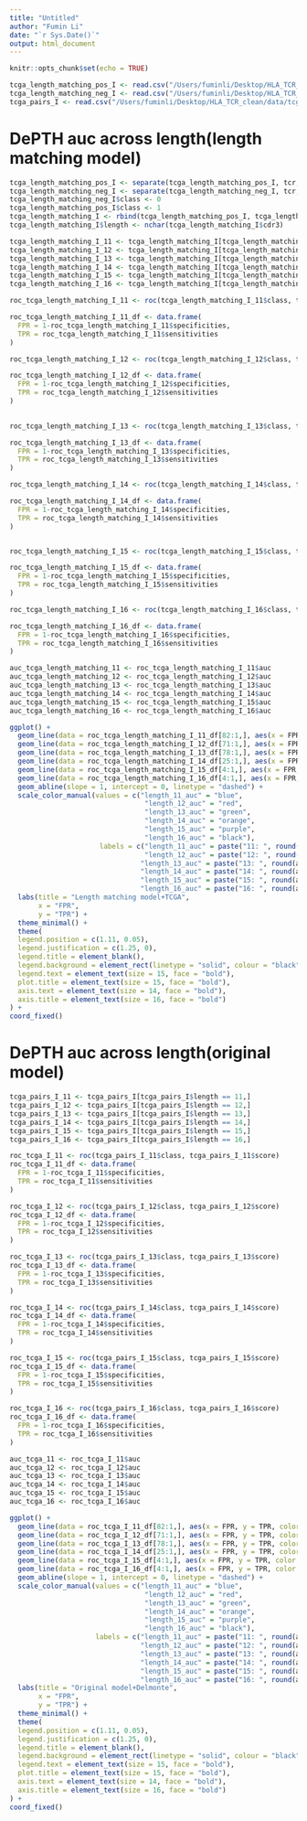 ```yaml
---
title: "Untitled"
author: "Fumin Li"
date: "`r Sys.Date()`"
output: html_document
---
```


```r
knitr::opts_chunk$set(echo = TRUE)
```

```r
tcga_length_matching_pos_I <- read.csv("/Users/fuminli/Desktop/HLA_TCR_clean/model/length_matching_model_I/test/tcga_test/test_pos_output/avg_predicted_scores.csv")
tcga_length_matching_neg_I <- read.csv("/Users/fuminli/Desktop/HLA_TCR_clean/model/length_matching_model_I/test/tcga_test/test_neg_output/avg_predicted_scores.csv")
tcga_pairs_I <- read.csv("/Users/fuminli/Desktop/HLA_TCR_clean/data/tcga_pairs.csv")
```

# DePTH auc across length(length matching model)

```r
tcga_length_matching_pos_I <- separate(tcga_length_matching_pos_I, tcr, into = c("v", "cdr3"), sep = ",")
tcga_length_matching_neg_I <- separate(tcga_length_matching_neg_I, tcr, into = c("v", "cdr3"), sep = ",")
tcga_length_matching_neg_I$class <- 0
tcga_length_matching_pos_I$class <- 1
tcga_length_matching_I <- rbind(tcga_length_matching_pos_I, tcga_length_matching_neg_I)
tcga_length_matching_I$length <- nchar(tcga_length_matching_I$cdr3)
```

```r
tcga_length_matching_I_11 <- tcga_length_matching_I[tcga_length_matching_I$length == 11,]
tcga_length_matching_I_12 <- tcga_length_matching_I[tcga_length_matching_I$length == 12,]
tcga_length_matching_I_13 <- tcga_length_matching_I[tcga_length_matching_I$length == 13,]
tcga_length_matching_I_14 <- tcga_length_matching_I[tcga_length_matching_I$length == 14,]
tcga_length_matching_I_15 <- tcga_length_matching_I[tcga_length_matching_I$length == 15,]
tcga_length_matching_I_16 <- tcga_length_matching_I[tcga_length_matching_I$length == 16,]
```

```r
roc_tcga_length_matching_I_11 <- roc(tcga_length_matching_I_11$class, tcga_length_matching_I_11$score)

roc_tcga_length_matching_I_11_df <- data.frame(
  FPR = 1-roc_tcga_length_matching_I_11$specificities,
  TPR = roc_tcga_length_matching_I_11$sensitivities
)

roc_tcga_length_matching_I_12 <- roc(tcga_length_matching_I_12$class, tcga_length_matching_I_12$score)

roc_tcga_length_matching_I_12_df <- data.frame(
  FPR = 1-roc_tcga_length_matching_I_12$specificities,
  TPR = roc_tcga_length_matching_I_12$sensitivities
)

 
roc_tcga_length_matching_I_13 <- roc(tcga_length_matching_I_13$class, tcga_length_matching_I_13$score)

roc_tcga_length_matching_I_13_df <- data.frame(
  FPR = 1-roc_tcga_length_matching_I_13$specificities,
  TPR = roc_tcga_length_matching_I_13$sensitivities
)

roc_tcga_length_matching_I_14 <- roc(tcga_length_matching_I_14$class, tcga_length_matching_I_14$score)

roc_tcga_length_matching_I_14_df <- data.frame(
  FPR = 1-roc_tcga_length_matching_I_14$specificities,
  TPR = roc_tcga_length_matching_I_14$sensitivities
)


roc_tcga_length_matching_I_15 <- roc(tcga_length_matching_I_15$class, tcga_length_matching_I_15$score)

roc_tcga_length_matching_I_15_df <- data.frame(
  FPR = 1-roc_tcga_length_matching_I_15$specificities,
  TPR = roc_tcga_length_matching_I_15$sensitivities
)

roc_tcga_length_matching_I_16 <- roc(tcga_length_matching_I_16$class, tcga_length_matching_I_16$score)

roc_tcga_length_matching_I_16_df <- data.frame(
  FPR = 1-roc_tcga_length_matching_I_16$specificities,
  TPR = roc_tcga_length_matching_I_16$sensitivities
)

auc_tcga_length_matching_11 <- roc_tcga_length_matching_I_11$auc
auc_tcga_length_matching_12 <- roc_tcga_length_matching_I_12$auc
auc_tcga_length_matching_13 <- roc_tcga_length_matching_I_13$auc
auc_tcga_length_matching_14 <- roc_tcga_length_matching_I_14$auc
auc_tcga_length_matching_15 <- roc_tcga_length_matching_I_15$auc
auc_tcga_length_matching_16 <- roc_tcga_length_matching_I_16$auc
```

```r
ggplot() +
  geom_line(data = roc_tcga_length_matching_I_11_df[82:1,], aes(x = FPR, y = TPR, color = "length_11_auc")) +
  geom_line(data = roc_tcga_length_matching_I_12_df[71:1,], aes(x = FPR, y = TPR, color = "length_12_auc")) +
  geom_line(data = roc_tcga_length_matching_I_13_df[78:1,], aes(x = FPR, y = TPR, color = "length_13_auc")) +
  geom_line(data = roc_tcga_length_matching_I_14_df[25:1,], aes(x = FPR, y = TPR, color = "length_14_auc")) +
  geom_line(data = roc_tcga_length_matching_I_15_df[4:1,], aes(x = FPR, y = TPR, color = "length_15_auc")) +
  geom_line(data = roc_tcga_length_matching_I_16_df[4:1,], aes(x = FPR, y = TPR, color = "length_16_auc")) +
  geom_abline(slope = 1, intercept = 0, linetype = "dashed") +
  scale_color_manual(values = c("length_11_auc" = "blue",
                                 "length_12_auc" = "red",
                                 "length_13_auc" = "green",
                                 "length_14_auc" = "orange",
                                 "length_15_auc" = "purple",
                                 "length_16_auc" = "black"),
                      labels = c("length_11_auc" = paste("11: ", round(auc_tcga_length_matching_11,2)),
                                 "length_12_auc" = paste("12: ", round(auc_tcga_length_matching_12,2)),
                                "length_13_auc" = paste("13: ", round(auc_tcga_length_matching_13,2)),
                                "length_14_auc" = paste("14: ", round(auc_tcga_length_matching_14,2)),
                                "length_15_auc" = paste("15: ", round(auc_tcga_length_matching_15,2)),
                                "length_16_auc" = paste("16: ", round(auc_tcga_length_matching_16,2)))) +
  labs(title = "Length matching model+TCGA",
       x = "FPR",
       y = "TPR") +
  theme_minimal() +
  theme(
  legend.position = c(1.11, 0.05),
  legend.justification = c(1.25, 0),
  legend.title = element_blank(),
  legend.background = element_rect(linetype = "solid", colour = "black"),
  legend.text = element_text(size = 15, face = "bold"),
  plot.title = element_text(size = 15, face = "bold"),
  axis.text = element_text(size = 14, face = "bold"),  
  axis.title = element_text(size = 16, face = "bold")  
) + 
coord_fixed()
```

# DePTH auc across length(original model)

```r
tcga_pairs_I_11 <- tcga_pairs_I[tcga_pairs_I$length == 11,]
tcga_pairs_I_12 <- tcga_pairs_I[tcga_pairs_I$length == 12,]
tcga_pairs_I_13 <- tcga_pairs_I[tcga_pairs_I$length == 13,]
tcga_pairs_I_14 <- tcga_pairs_I[tcga_pairs_I$length == 14,]
tcga_pairs_I_15 <- tcga_pairs_I[tcga_pairs_I$length == 15,]
tcga_pairs_I_16 <- tcga_pairs_I[tcga_pairs_I$length == 16,]
```

```r
roc_tcga_I_11 <- roc(tcga_pairs_I_11$class, tcga_pairs_I_11$score)
roc_tcga_I_11_df <- data.frame(
  FPR = 1-roc_tcga_I_11$specificities,
  TPR = roc_tcga_I_11$sensitivities
)

roc_tcga_I_12 <- roc(tcga_pairs_I_12$class, tcga_pairs_I_12$score)
roc_tcga_I_12_df <- data.frame(
  FPR = 1-roc_tcga_I_12$specificities,
  TPR = roc_tcga_I_12$sensitivities
)

roc_tcga_I_13 <- roc(tcga_pairs_I_13$class, tcga_pairs_I_13$score)
roc_tcga_I_13_df <- data.frame(
  FPR = 1-roc_tcga_I_13$specificities,
  TPR = roc_tcga_I_13$sensitivities
)

roc_tcga_I_14 <- roc(tcga_pairs_I_14$class, tcga_pairs_I_14$score)
roc_tcga_I_14_df <- data.frame(
  FPR = 1-roc_tcga_I_14$specificities,
  TPR = roc_tcga_I_14$sensitivities
)

roc_tcga_I_15 <- roc(tcga_pairs_I_15$class, tcga_pairs_I_15$score)
roc_tcga_I_15_df <- data.frame(
  FPR = 1-roc_tcga_I_15$specificities,
  TPR = roc_tcga_I_15$sensitivities
)

roc_tcga_I_16 <- roc(tcga_pairs_I_16$class, tcga_pairs_I_16$score)
roc_tcga_I_16_df <- data.frame(
  FPR = 1-roc_tcga_I_16$specificities,
  TPR = roc_tcga_I_16$sensitivities
)

auc_tcga_11 <- roc_tcga_I_11$auc
auc_tcga_12 <- roc_tcga_I_12$auc
auc_tcga_13 <- roc_tcga_I_13$auc
auc_tcga_14 <- roc_tcga_I_14$auc
auc_tcga_15 <- roc_tcga_I_15$auc
auc_tcga_16 <- roc_tcga_I_16$auc
```

```r
ggplot() +
  geom_line(data = roc_tcga_I_11_df[82:1,], aes(x = FPR, y = TPR, color = "length_11_auc")) +
  geom_line(data = roc_tcga_I_12_df[71:1,], aes(x = FPR, y = TPR, color = "length_12_auc")) +
  geom_line(data = roc_tcga_I_13_df[78:1,], aes(x = FPR, y = TPR, color = "length_13_auc")) +
  geom_line(data = roc_tcga_I_14_df[25:1,], aes(x = FPR, y = TPR, color = "length_14_auc")) +
  geom_line(data = roc_tcga_I_15_df[4:1,], aes(x = FPR, y = TPR, color = "length_15_auc")) +
  geom_line(data = roc_tcga_I_16_df[4:1,], aes(x = FPR, y = TPR, color = "length_16_auc")) +
  geom_abline(slope = 1, intercept = 0, linetype = "dashed") +
  scale_color_manual(values = c("length_11_auc" = "blue",
                                 "length_12_auc" = "red",
                                 "length_13_auc" = "green",
                                 "length_14_auc" = "orange",
                                 "length_15_auc" = "purple",
                                 "length_16_auc" = "black"),
                     labels = c("length_11_auc" = paste("11: ", round(auc_tcga_11,2)),
                                "length_12_auc" = paste("12: ", round(auc_tcga_12,2)),
                                "length_13_auc" = paste("13: ", round(auc_tcga_13,2)),
                                "length_14_auc" = paste("14: ", round(auc_tcga_14,2)),
                                "length_15_auc" = paste("15: ", round(auc_tcga_15,2)),
                                "length_16_auc" = paste("16: ", round(auc_tcga_16,2)))) +
  labs(title = "Original model+Delmonte",
       x = "FPR",
       y = "TPR") +
  theme_minimal() +
  theme(
  legend.position = c(1.11, 0.05),
  legend.justification = c(1.25, 0),
  legend.title = element_blank(),
  legend.background = element_rect(linetype = "solid", colour = "black"),
  legend.text = element_text(size = 15, face = "bold"),
  plot.title = element_text(size = 15, face = "bold"),
  axis.text = element_text(size = 14, face = "bold"),  
  axis.title = element_text(size = 16, face = "bold")  
) + 
coord_fixed()
```